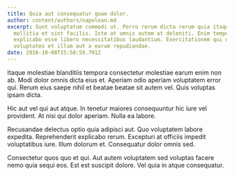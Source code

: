 ```yaml
---
title: Quia aut consequatur quae dolor.
author: content/authors/napolean.md
excerpt: Sunt voluptatum commodi ut. Porro rerum dicta rerum quia itaque
  mollitia et sint facilis. Iste at omnis autem at deleniti. Enim tempore quia
  explicabo esse libero necessitatibus laudantium. Exercitationem qui nostrum
  voluptates et illum aut a earum repudiandae.
date: 2016-10-08T15:58:59.791Z
---
```

Itaque molestiae blanditiis tempora consectetur molestiae earum enim non ab. Modi dolor omnis dicta eius et. Aperiam odio aperiam voluptatem error qui. Rerum eius saepe nihil et beatae beatae sit autem vel. Quis voluptas ipsam dicta.
 Hic aut vel qui aut atque. In tenetur maiores consequuntur hic iure vel provident. At nisi qui dolor aperiam. Nulla ea labore.
 Recusandae delectus optio quia adipisci aut. Quo voluptatem labore expedita. Reprehenderit explicabo rerum. Excepturi at officiis impedit voluptatibus iure. Illum dolorum et. Consequatur dolor omnis sed.
 Consectetur quos quo et qui. Aut autem voluptatem sed voluptas facere nemo quia sequi eos. Est est suscipit dolore. Vel quia in atque consequatur.